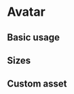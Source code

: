 
# Avatar

<Props of={Avatar} />

## Basic usage

<Playground>
  <Avatar variant='blank' size='medium' name='Kamil' />
</Playground>

## Sizes

<Playground>
  <Avatar variant='blank' size='tiny' name='Kamil' />
  <Avatar variant='blank' size='medium' name='Kamil' />
</Playground>

## Custom asset

<Playground>
  <Avatar
    variant='image'
    size='medium'
    src='https://ca.slack-edge.com/T07M95VD2-U0BFVANVB-fd337e02e237-512'
  />
</Playground>
